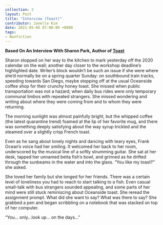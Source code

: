 ---
collection: 2
layout: Post
title: "Interview (Toast)"
contributor: Janelle Kim
date: 2021-05-05 07:00:00 +0000
tags: 
- Nonfiction
---
<strong>Based On An Interview With Sharon Park, Author of <a href="https://otherpeoplesd.com/2/toast">Toast</a></strong>

Sharon stopped on her way to the kitchen to mark yesterday off the 2020 calendar on the wall; another day closer to the workshop deadline’s highlighted date. Writer’s block wouldn’t be such an issue if she were where she’d normally be on a spring quarter Sunday: on southbound train tracks, speeding towards San Diego, maybe stopping off at the usual Oceanside coffee shop for their crunchy honey toast. She missed when public transportation was not a hazard; when daily bus rides were only temporary communal limbos with repeated strangers. She missed wondering and writing about where they were coming from and to whom they were returning.

The morning sunlight was almost painfully bright, but the whipped coffee (the latest quarantine trend) foamed at the lip of her favorite mug, and there was something deeply satisfying about the way syrup trickled and the steamed over a slightly crisp French toast. 

Even as he sang about lonely nights and dancing with teary eyes, Frank Ocean’s voice had her smiling. It welcomed her back to her room, underscored by the musical line of a softly strumming guitar. She sat at her desk, tapped her unnamed betta fish’s bowl, and grinned as he drifted through the sunbeams in the water and into the glass. “You like my toast?” she asked.

She loved her family but she longed for her friends. There was a certain level of loneliness you had to reach to start talking to a fish. Even casual small-talk with bus strangers sounded appealing, and some parts of her mind were still stuck reminiscing about Oceanside toast. She reread the assignment prompt. What did she want to say? What was there to say? She grabbed a pen and began scribbling on a notebook that was stacked on top of her computer. 

“You... only...look up… on the days…”